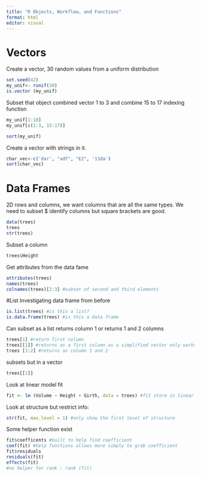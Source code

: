```yaml
---
title: "R Objects, Workflow, and Functions"
format: html
editor: visual
---
```


# Vectors
Create a vector, 30 random values from a uniform distribution 
```r
set.seed(42)
my_unif<- runif(30)
is.vector (my_unif)
```
Subset that object combined vector 1 to 3 and combine 15 to 17 indexing function
```r
my_unif[1:10]
my_unif[c(1:3, 15:17)]

```
```r
sort(my_unif)
```


Create a vector with strings in it.
```r
char_vec<-c('dar', "adf", "E2", '13da')
sort(char_vec)
```






# Data Frames 
2D rows and columns, we want columns that are all the same types. We need to subset $ identify columns but square brackets are good. 

```r
data(trees)
trees
str(trees)
```

Subset a column
```r
trees$Height
```
Get attributes from the data fame
```r
attributes(trees)
names(trees)
colnames(trees)[2:3] #subset of second and third elements
```
#List 
Investigating data frame from before
```r
is.list(trees) #is this a list?
is.data.frame(trees) #is this a data frame
```
Can subset as a list returns column 1 or returns 1 and 2 columns
```r
trees[1] #return first column
trees[[1]] #returns as a first column as a simplified vector only works 1 element
trees [1:2] #returns as column 1 and 2
```
subsets but in a vector
```r
trees[[1]]
```
Look at linear model fit
```r
fit <- lm (Volume ~ Height + Girth, data = trees) #fit store in linear model volume as a function of height and girth 2 effects equivalent to doing str that is structure
```

Look at structure but restrict info:

```r
str(fit, max.level = 1) #only show the first level of structure
```
Some helper function exist 
```r
fit$coefficents #built to help find coefficient 
coef(fit) #help functions allows more simply to grab coefficient
fit$residuals
residuals(fit)
effects(fit)
#no helper for rank : rank (fit)
```



